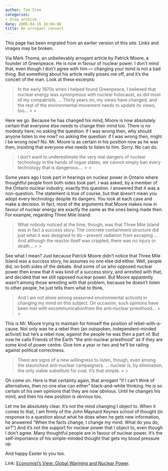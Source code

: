 ```yaml
---
author: Tom Slee
categories:
- blog archive
date: 2006-04-16 10:04:00
title: An arrogant convert
---
```


::: {.callout-note}

This page has been migrated from an earlier version of this site. 
Links and images may be broken.

:::



				

Via Mark Thoma, an unbelievably arrogant article by Patrick Moore, a founder of Greenpeace. He is now in favour of nuclear power. I don't mind that, even though I don't agree with him --- changing your mind is not a bad thing. But something about his article really pisses me off, and it's the conceit of the man. Look at these excerpts:

<blockquote>In the early 1970s when I helped found Greenpeace, I believed that
nuclear energy was synonymous with nuclear holocaust, as did most of my
compatriots. ... Thirty years on, my views have changed, and the rest of the
environmental movement needs to update its views, too...
> 
> </blockquote>

Here we go. Because he has changed his mind, Moore is now absolutely certain that everyone else needs to change their mind too. There is no modesty here; no asking the question: if I was wrong then, why should anyone listen to me now? no asking the question: if I was wrong then, might I be wrong now? No. Mr. Moore is as certain in his position now as he was then, insisting that everyone else needs to listen to him. Sorry. No can do.

<blockquote>I
don't want to underestimate the very real dangers of nuclear technology in the
hands of rogue states, we cannot simply ban every technology that is dangerous....
> 
> </blockquote>




Some years ago I took part in hearings on nuclear power in Ontario where thoughtful people from both sides took part. I was asked, by a member of the Ontario nuclear industry, exactly this question. I answered that it was a non-question. The statement is true of course, but that doesn't mean you adopt every technology despite its dangers. You look at each case and make a decision. In fact, most of the arguments that Moore makes now in favour of nuclear energy are exactly the same as the ones being made then. For example, regarding Three Mile Island:

<blockquote>What nobody noticed at the time, though, was that Three Mile Island was in
fact a success story: The concrete containment structure did just what it was
designed to do -- prevent radiation from escaping ... And although the reactor
itself was crippled, there was no injury or death... 
> 
> </blockquote>

See what I mean? Just because Patrick Moore didn't notice that Three Mile Island was a success story, he assumes no one else did either. Well, people did, on both sides of the debate. And some of us who opposed nuclear power then knew that it was kind of a success story, and wrestled with that, and decided that we still opposed nuclear power. But Moore apparently wasn't among those wrestling with that problem, because he doesn't listen to other people, he just tells them what to think,

<blockquote>And I am not alone among seasoned environmental
activists in changing my mind on this subject. On occasion, such opinions have been met with excommunicationfrom the
anti-nuclear priesthood...
> 
> </blockquote>

This is Mr. Moore trying to maintain for himself the position of rebel-with-a-cause. Not only was he a rebel then (an outspoken, independent-minded activist) but he's a rebel now, against the people he was then a part of. But now he calls Friends of the Earth "the anti-nuclear priesthood" as if they are some kind of power centre. Give him a year or two and he'll be railing against political correctness.




<blockquote>There are signs of a new willingness to listen, though, even among the
staunchest anti-nuclear campaigners. ... nuclear is, by elimination, the
only viable substitute for coal. It's that simple.
> 
> </blockquote>

Oh come on. Here is that certainty again, that arrogant "if I can't think of alternatives, then no one else can either" black-and-white thinking. He is so certain of his own opinions that they are now obvious. Until he changes his mind, and then his new position is obvious too.




Let me be absolutely clear. It's not the mind changing I object to. When it comes to that, I am firmly of the John Maynard Keynes school of thought (in response to a question about what he does when he gets new information, he answered "When the facts change, I change my mind. What do you do, sir?") And it's not the support for nuclear power that I object to, even though I don't agree. Many thoughtful people are in favour of nuclear power. It's the self-importance of his simple-minded thought that gets my blood pressure up.




And happy Easter to you too.




Link: [Economist's View: Global Warming and Nuclear Power](http://economistsview.typepad.com/economistsview/2006/04/global_warming_.html).


		
